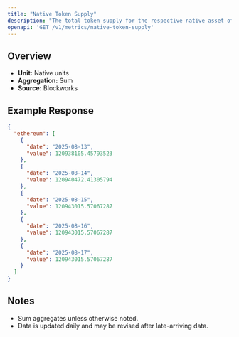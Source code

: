 ```yaml
---
title: "Native Token Supply"
description: "The total token supply for the respective native asset of that chain. Inclusive of all locked tokens."
openapi: 'GET /v1/metrics/native-token-supply'
---
```


## Overview

- **Unit:** Native units
- **Aggregation:** Sum
- **Source:** Blockworks

## Example Response

```json
{
  "ethereum": [
    {
      "date": "2025-08-13",
      "value": 120938105.45793523
    },
    {
      "date": "2025-08-14",
      "value": 120940472.41305794
    },
    {
      "date": "2025-08-15",
      "value": 120943015.57067287
    },
    {
      "date": "2025-08-16",
      "value": 120943015.57067287
    },
    {
      "date": "2025-08-17",
      "value": 120943015.57067287
    }
  ]
}
```

## Notes
- Sum aggregates unless otherwise noted.
- Data is updated daily and may be revised after late-arriving data.
